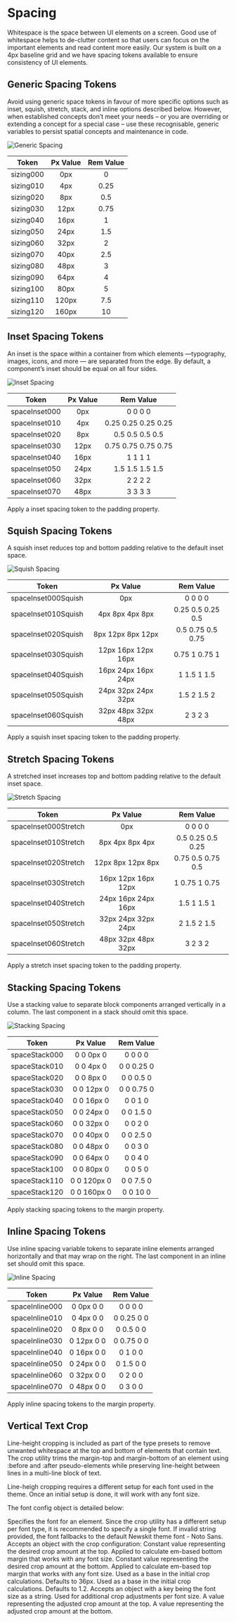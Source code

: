 

# Spacing

Whitespace is the space between UI elements on a screen. Good use of whitespace helps to de-clutter content so that users can focus on the important elements and read content more easily.
Our system is built on a 4px baseline grid and we have spacing tokens available to ensure consistency of UI elements.

## Generic Spacing Tokens

Avoid using generic space tokens in favour of more specific options such as inset, squish, stretch, stack, and inline options described below.
However, when established concepts don’t meet your needs – or you are overriding or extending a concept for a special case – use these recognisable, generic variables to persist spatial concepts and maintenance in code.

<LegacyBlock marginBottom="sizing050" maxWidth="760px">
  <Image src="/static/examples/spacing/generic1.png" alt="Generic Spacing" />
</LegacyBlock>

| Token     | Px Value | Rem Value |
| --------- | :------: | :-------: |
| sizing000 |   0px    |     0     |
| sizing010 |   4px    |   0.25    |
| sizing020 |   8px    |    0.5    |
| sizing030 |   12px   |   0.75    |
| sizing040 |   16px   |     1     |
| sizing050 |   24px   |    1.5    |
| sizing060 |   32px   |     2     |
| sizing070 |   40px   |    2.5    |
| sizing080 |   48px   |     3     |
| sizing090 |   64px   |     4     |
| sizing100 |   80px   |     5     |
| sizing110 |  120px   |    7.5    |
| sizing120 |  160px   |    10     |

## Inset Spacing Tokens

An inset is the space within a container from which elements —typography, images, icons, and more — are separated from the edge.
By default, a component’s inset should be equal on all four sides.

<LegacyBlock marginBottom="sizing050" maxWidth="760px">
  <Image src="/static/examples/spacing/inset1.png" alt="Inset Spacing" />
</LegacyBlock>

| Token         | Px Value |      Rem Value      |
| ------------- | :------: | :-----------------: |
| spaceInset000 |   0px    |       0 0 0 0       |
| spaceInset010 |   4px    | 0.25 0.25 0.25 0.25 |
| spaceInset020 |   8px    |   0.5 0.5 0.5 0.5   |
| spaceInset030 |   12px   | 0.75 0.75 0.75 0.75 |
| spaceInset040 |   16px   |       1 1 1 1       |
| spaceInset050 |   24px   |   1.5 1.5 1.5 1.5   |
| spaceInset060 |   32px   |       2 2 2 2       |
| spaceInset070 |   48px   |       3 3 3 3       |

Apply a inset spacing token to the padding property.

## Squish Spacing Tokens

A squish inset reduces top and bottom padding relative to the default inset space.

<LegacyBlock marginBottom="sizing050" maxWidth="760px">
  <Image
    src="/static/examples/spacing/squish-inset1.png"
    alt="Squish Spacing"
  />
</LegacyBlock>

| Token               |      Px Value       |     Rem Value     |
| ------------------- | :-----------------: | :---------------: |
| spaceInset000Squish |         0px         |      0 0 0 0      |
| spaceInset010Squish |   4px 8px 4px 8px   | 0.25 0.5 0.25 0.5 |
| spaceInset020Squish |  8px 12px 8px 12px  | 0.5 0.75 0.5 0.75 |
| spaceInset030Squish | 12px 16px 12px 16px |   0.75 1 0.75 1   |
| spaceInset040Squish | 16px 24px 16px 24px |    1 1.5 1 1.5    |
| spaceInset050Squish | 24px 32px 24px 32px |    1.5 2 1.5 2    |
| spaceInset060Squish | 32px 48px 32px 48px |      2 3 2 3      |

Apply a squish inset spacing token to the padding property.

## Stretch Spacing Tokens

A stretched inset increases top and bottom padding relative to the default inset space.

<LegacyBlock marginBottom="sizing050" maxWidth="760px">
  <Image
    src="/static/examples/spacing/stretch-inset1.png"
    alt="Stretch Spacing"
  />
</LegacyBlock>

| Token                |      Px Value       |     Rem Value     |
| -------------------- | :-----------------: | :---------------: |
| spaceInset000Stretch |         0px         |      0 0 0 0      |
| spaceInset010Stretch |   8px 4px 8px 4px   | 0.5 0.25 0.5 0.25 |
| spaceInset020Stretch |  12px 8px 12px 8px  | 0.75 0.5 0.75 0.5 |
| spaceInset030Stretch | 16px 12px 16px 12px |   1 0.75 1 0.75   |
| spaceInset040Stretch | 24px 16px 24px 16px |    1.5 1 1.5 1    |
| spaceInset050Stretch | 32px 24px 32px 24px |    2 1.5 2 1.5    |
| spaceInset060Stretch | 48px 32px 48px 32px |      3 2 3 2      |

Apply a stretch inset spacing token to the padding property.

## Stacking Spacing Tokens

Use a stacking value to separate block components arranged vertically in a column. The last component in a stack should omit this space.

<LegacyBlock marginBottom="sizing050" maxWidth="760px">
  <Image src="/static/examples/spacing/stacking1.png" alt="Stacking Spacing" />
</LegacyBlock>

| Token         |  Px Value   | Rem Value  |
| ------------- | :---------: | :--------: |
| spaceStack000 |  0 0 0px 0  |  0 0 0 0   |
| spaceStack010 |  0 0 4px 0  | 0 0 0.25 0 |
| spaceStack020 |  0 0 8px 0  | 0 0 0.5 0  |
| spaceStack030 | 0 0 12px 0  | 0 0 0.75 0 |
| spaceStack040 | 0 0 16px 0  |  0 0 1 0   |
| spaceStack050 | 0 0 24px 0  | 0 0 1.5 0  |
| spaceStack060 | 0 0 32px 0  |  0 0 2 0   |
| spaceStack070 | 0 0 40px 0  | 0 0 2.5 0  |
| spaceStack080 | 0 0 48px 0  |  0 0 3 0   |
| spaceStack090 | 0 0 64px 0  |  0 0 4 0   |
| spaceStack100 | 0 0 80px 0  |  0 0 5 0   |
| spaceStack110 | 0 0 120px 0 | 0 0 7.5 0  |
| spaceStack120 | 0 0 160px 0 |  0 0 10 0  |

Apply stacking spacing tokens to the margin property.

## Inline Spacing Tokens

Use inline spacing variable tokens to separate inline elements arranged horizontally and that may wrap on the right. The last component in an inline set should omit this space.

<LegacyBlock marginBottom="sizing050" maxWidth="760px">
  <Image src="/static/examples/spacing/inline1.png" alt="Inline Spacing" />
</LegacyBlock>

| Token          |  Px Value  | Rem Value  |
| -------------- | :--------: | :--------: |
| spaceInline000 | 0 0px 0 0  |  0 0 0 0   |
| spaceInline010 | 0 4px 0 0  | 0 0.25 0 0 |
| spaceInline020 | 0 8px 0 0  | 0 0.5 0 0  |
| spaceInline030 | 0 12px 0 0 | 0 0.75 0 0 |
| spaceInline040 | 0 16px 0 0 |  0 1 0 0   |
| spaceInline050 | 0 24px 0 0 | 0 1.5 0 0  |
| spaceInline060 | 0 32px 0 0 |  0 2 0 0   |
| spaceInline070 | 0 48px 0 0 |  0 3 0 0   |

Apply inline spacing tokens to the margin property.

## Vertical Text Crop

Line-height cropping is included as part of the type presets to remove unwanted whitespace at the top and bottom of elements that contain text. The crop utility trims the margin-top and margin-bottom of an element using :before and :after pseudo-elements while preserving line-height between lines in a multi-line block of text.

Line-heigh cropping requires a different setup for each font used in the theme. Once an initial setup is done, it will work with any font size.

The font config object is detailed below:

<LegacyBlock marginTop="sizing040">
  <Prop name="fontFamily" type="string" required>
    Specifies the font for an element. Since the crop utility has a different setup per font type, it is recommended to specify a single font. If invalid string provided, the font fallbacks to the default Newskit theme font - Noto Sans.
  </Prop>
  <Prop name="cropConfig" type="object">
    <span>Accepts an object with the crop configuration:</span>
    <LegacyBlock marginTop="sizing040" marginLeft="sizing050">
      <Prop name="top" type="number" required>
          Constant value representing the desired crop amount at the top. Applied to calculate em-based bottom margin that works with any font size.
      </Prop>
      <Prop name="bottom" type="number" required>
          Constant value representing the desired crop amount at the bottom. Applied to calculate em-based top margin that works with any font size.
      </Prop>
      <Prop name="fontSize" type="number">
          Used as a base in the initial crop calculations. Defaults to 36px.
      </Prop>
      <Prop name="lineHeight" type="number">
          Used as a base in the initial crop calculations. Defaults to 1.2.
      </Prop>
    </LegacyBlock>
  </Prop>
  <Prop name="cropAdjustments" type="object">
    <span>Accepts an object with a key being the font size as a string. Used for additional crop adjustments per font size.</span>
    <LegacyBlock marginTop="sizing040" marginLeft="sizing050">
      <Prop name="top" type="number">
          A value representing the adjusted crop amount at the top.
      </Prop>
      <Prop name="bottom" type="number">
          A value representing the adjusted crop amount at the bottom.
      </Prop>
    </LegacyBlock>
  </Prop>
</LegacyBlock>